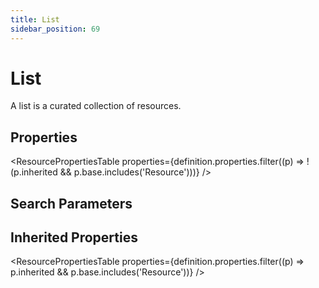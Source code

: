 ```yaml
---
title: List
sidebar_position: 69
---
```



# List

A list is a curated collection of resources.

## Properties

<ResourcePropertiesTable properties={definition.properties.filter((p) => !(p.inherited && p.base.includes('Resource')))} />

## Search Parameters

<SearchParamsTable searchParams={definition.searchParameters} />

## Inherited Properties

<ResourcePropertiesTable properties={definition.properties.filter((p) => p.inherited && p.base.includes('Resource'))} />


